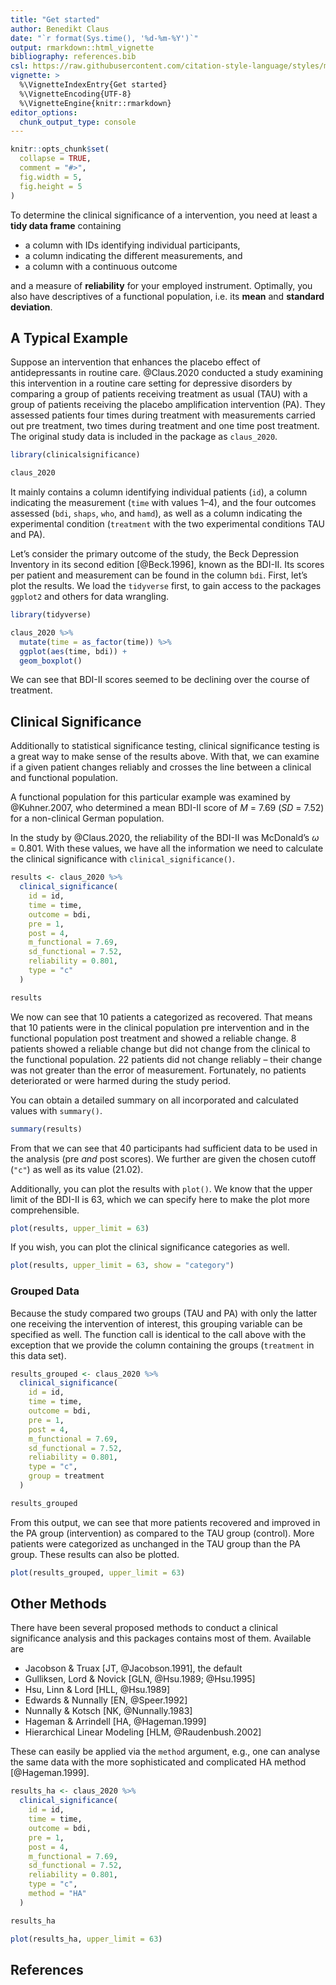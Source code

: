 ```yaml
---
title: "Get started"
author: Benedikt Claus
date: "`r format(Sys.time(), '%d-%m-%Y')`"
output: rmarkdown::html_vignette
bibliography: references.bib
csl: https://raw.githubusercontent.com/citation-style-language/styles/master/apa.csl
vignette: >
  %\VignetteIndexEntry{Get started}
  %\VignetteEncoding{UTF-8}
  %\VignetteEngine{knitr::rmarkdown}
editor_options: 
  chunk_output_type: console
---
```


```r
knitr::opts_chunk$set(
  collapse = TRUE,
  comment = "#>",
  fig.width = 5,
  fig.height = 5
)
```

To determine the clinical significance of a intervention, you need at least a **tidy data frame** containing 

- a column with IDs identifying individual participants,
- a column indicating the different measurements, and
- a column with a continuous outcome

and a measure of **reliability** for your employed instrument. Optimally, you also have descriptives of a functional population, i.e. its **mean** and **standard deviation**.

## A Typical Example
Suppose an intervention that enhances the placebo effect of antidepressants in routine care. @Claus.2020 conducted a study examining this intervention in a routine care setting for depressive disorders by comparing a group of patients receiving treatment as usual (TAU) with a group of patients receiving the placebo amplification intervention (PA). They assessed patients four times during treatment with measurements carried out pre treatment, two times during treatment and one time post treatment. The original study data is included in the package as `claus_2020`.

```r
library(clinicalsignificance)

claus_2020
```

It mainly contains a column identifying individual patients (`id`), a column indicating the measurement (`time` with values 1--4), and the four outcomes assessed (`bdi`, `shaps`, `who`, and `hamd`), as well as a column indicating the experimental condition (`treatment` with the two experimental conditions TAU and PA).

Let's consider the primary outcome of the study, the Beck Depression Inventory in its second edition [@Beck.1996], known as the BDI-II. Its scores per patient and measurement can be found in the column `bdi`. First, let's plot the results. We load the `tidyverse` first, to gain access to the packages `ggplot2` and others for data wrangling.

```r
library(tidyverse)

claus_2020 %>% 
  mutate(time = as_factor(time)) %>% 
  ggplot(aes(time, bdi)) +
  geom_boxplot()
```

We can see that BDI-II scores seemed to be declining over the course of treatment. 

## Clinical Significance
Additionally to statistical significance testing, clinical significance testing is a great way to make sense of the results above. With that, we can examine if a given patient changes reliably and crosses the line between a clinical and functional population.

A functional population for this particular example was examined by @Kuhner.2007, who determined a mean BDI-II score of _M_ = 7.69 (_SD_ = 7.52) for a non-clinical German population.

In the study by @Claus.2020, the reliability of the BDI-II was McDonald's $\omega$ = 0.801. With these values, we have all the information we need to calculate the clinical significance with `clinical_significance()`.

```r
results <- claus_2020 %>% 
  clinical_significance(
    id = id,
    time = time,
    outcome = bdi,
    pre = 1,
    post = 4,
    m_functional = 7.69,
    sd_functional = 7.52,
    reliability = 0.801,
    type = "c"
  )

results
```

We now can see that 10 patients a categorized as recovered. That means that 10 patients were in the clinical population pre intervention and in the functional population post treatment and showed a reliable change. 8 patients showed a reliable change but did not change from the clinical to the functional population. 22 patients did not change reliably -- their change was not greater than the error of measurement. Fortunately, no patients deteriorated or were harmed during the study period. 

You can obtain a detailed summary on all incorporated and calculated values with `summary()`.

```r
summary(results)
```

From that we can see that 40 participants had sufficient data to be used in the analysis (pre _and_ post scores). We further are given the chosen cutoff (`"c"`) as well as its value (21.02).

Additionally, you can plot the results with `plot()`. We know that the upper limit of the BDI-II is 63, which we can specify here to make the plot more comprehensible.

```r
plot(results, upper_limit = 63)
```

If you wish, you can plot the clinical significance categories as well.

```r
plot(results, upper_limit = 63, show = "category")
```


### Grouped Data
Because the study compared two groups (TAU and PA) with only the latter one receiving the intervention of interest, this grouping variable can be specified as well. The function call is identical to the call above with the exception that we provide the column containing the groups (`treatment` in this data set).

```r
results_grouped <- claus_2020 %>% 
  clinical_significance(
    id = id,
    time = time,
    outcome = bdi,
    pre = 1,
    post = 4,
    m_functional = 7.69,
    sd_functional = 7.52,
    reliability = 0.801,
    type = "c",
    group = treatment
  )

results_grouped
```

From this output, we can see that more patients recovered and improved in the PA group (intervention) as compared to the TAU group (control). More patients were categorized as unchanged in the TAU group than the PA group. These results can also be plotted.

```r
plot(results_grouped, upper_limit = 63)
```

## Other Methods
There have been several proposed methods to conduct a clinical significance analysis and this packages contains most of them. Available are

- Jacobson & Truax [JT, @Jacobson.1991], the default
- Gulliksen, Lord & Novick [GLN, @Hsu.1989; @Hsu.1995]
- Hsu, Linn & Lord [HLL, @Hsu.1989]
- Edwards & Nunnally [EN, @Speer.1992]
- Nunnally & Kotsch [NK, @Nunnally.1983]
- Hageman & Arrindell [HA, @Hageman.1999]
- Hierarchical Linear Modeling [HLM, @Raudenbush.2002]

These can easily be applied via the `method` argument, e.g., one can analyse the same data with the more sophisticated and complicated HA method [@Hageman.1999].

```r
results_ha <- claus_2020 %>% 
  clinical_significance(
    id = id,
    time = time,
    outcome = bdi, 
    pre = 1,
    post = 4,
    m_functional = 7.69,
    sd_functional = 7.52,
    reliability = 0.801,
    type = "c",
    method = "HA"
  )

results_ha

plot(results_ha, upper_limit = 63)
```


## References
